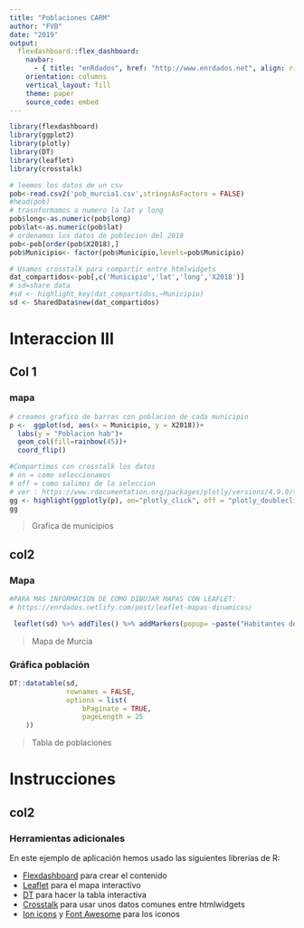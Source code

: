 ```yaml
---
title: "Poblaciones CARM"
author: "FVB"
date: "2019"
output:
  flexdashboard::flex_dashboard:
    navbar:
      - { title: "enRdados", href: "http://www.enrdados.net", align: right }
    orientation: columns
    vertical_layout: fill
    theme: paper
    source_code: embed
---
```


```r


library(flexdashboard)
library(ggplot2)
library(plotly)
library(DT)
library(leaflet)
library(crosstalk)

# leemos los datos de un csv
pob<-read.csv2('pob_murcia1.csv',stringsAsFactors = FALSE)
#head(pob)
# trasnformamos a numero la lat y long
pob$long<-as.numeric(pob$long)
pob$lat<-as.numeric(pob$lat)
# ordenamos los datos de poblecion del 2018
pob<-pob[order(pob$X2018),]
pob$Municipio<- factor(pob$Municipio,levels=pob$Municipio)

# Usamos crosstalk para compartir entre htmlwidgets
dat_compartidos<-pob[,c('Municipio','lat','long','X2018')]
# sd=share data
#sd <- highlight_key(dat_compartidos,~Municipio)
sd <- SharedData$new(dat_compartidos)

```

# Interaccion III {data-icon="ion-stats-bars"}

## Col 1 {data-width=300}

### mapa

```r
# creamos grafico de barras con poblacion de cada municipio
p <-  ggplot(sd, aes(x = Municipio, y = X2018))+
  labs(y = "Poblacion hab")+
  geom_col(fill=rainbow(45))+
  coord_flip() 

#Compartimos con crosstalk los datos
# on = como seleccionamos
# off = como salimos de la seleccion
# ver : https://www.rdocumentation.org/packages/plotly/versions/4.9.0/topics/highlight
gg <- highlight(ggplotly(p), on="plotly_click", off = "plotly_doubleclick")
gg

```
> Grafica de municipios

## col2 

### Mapa

```r
#PARA MAS INFORMACION DE COMO DIBUJAR MAPAS CON LEAFLET:
# https://enrdados.netlify.com/post/leaflet-mapas-dinamicos/

 leaflet(sd) %>% addTiles() %>% addMarkers(popup= ~paste("Habitantes de ", Municipio, X2018))
```
> Mapa de Murcia

### Gráfica población

```r

DT::datatable(sd,
              rownames = FALSE,
              options = list(
                  bPaginate = TRUE,
                  pageLength = 25
    ))

```

> Tabla de poblaciones

# Instrucciones {data-icon="fa-map"}

## col2

### Herramientas adicionales

En este ejemplo de aplicación hemos usado las siguientes librerías de R:

* [Flexdashboard](https://rmarkdown.rstudio.com/flexdashboard/) para crear el contenido
* [Leaflet](https://rstudio.github.io/leaflet/) para el mapa interactivo
* [DT](https://rstudio.github.io/DT/) para hacer la tabla interactiva
* [Crosstalk](https://rstudio.github.io/crosstalk/) para usar unos datos comunes entre htmlwidgets
* [Ion icons](https://ionicons.com/) y [Font Awesome](https://fontawesome.com/) para los iconos

